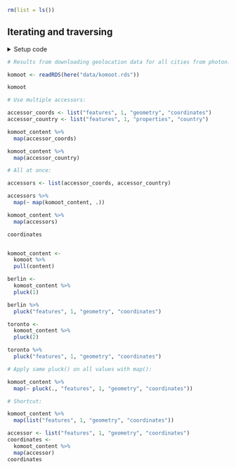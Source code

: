 ```r
rm(list = ls())
```


## Iterating and traversing

<details><summary>Setup code</summary>
```r
### Iterating and traversing

```
```r
library(tidyverse)
library(here)
```
</details>


```r
# Results from downloading geolocation data for all cities from photon.komoot.de:
```
```r
komoot <- readRDS(here("data/komoot.rds"))

komoot
```


```r
# Use multiple accessors:
```
```r
accessor_coords <- list("features", 1, "geometry", "coordinates")
accessor_country <- list("features", 1, "properties", "country")

komoot_content %>%
  map(accessor_coords)

komoot_content %>%
  map(accessor_country)
```


```r
# All at once:
```
```r
accessors <- list(accessor_coords, accessor_country)

accessors %>%
  map(~ map(komoot_content, .))

komoot_content %>%
  map(accessors)

coordinates


komoot_content <-
  komoot %>%
  pull(content)

berlin <-
  komoot_content %>%
  pluck(1)

berlin %>%
  pluck("features", 1, "geometry", "coordinates")

toronto <-
  komoot_content %>%
  pluck(2)

toronto %>%
  pluck("features", 1, "geometry", "coordinates")
```


```r
# Apply same pluck() on all values with map():
```
```r
komoot_content %>%
  map(~ pluck(., "features", 1, "geometry", "coordinates"))
```


```r
# Shortcut:
```
```r
komoot_content %>%
  map(list("features", 1, "geometry", "coordinates"))

accessor <- list("features", 1, "geometry", "coordinates")
coordinates <-
  komoot_content %>%
  map(accessor)
coordinates
```
